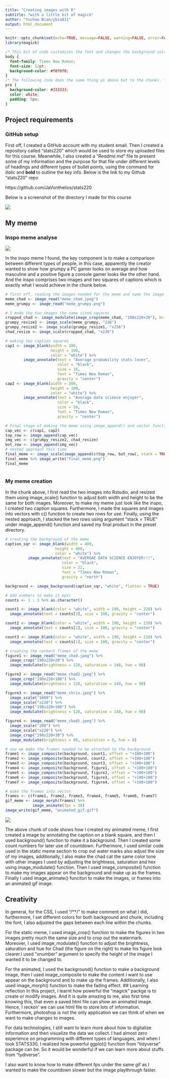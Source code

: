 ```yaml
---
title: "Creating images with R"
subtitle: "with a little bit of magick"
author: "Yuchao Bian/ybia011"
output: html_document
---
```


```r
knitr::opts_chunk$set(echo=TRUE, message=FALSE, warning=FALSE, error=FALSE)
library(magick)
```

```css
/* This bit of code customizes the font and changes the background color. */
body {
  font-family: Times New Roman;
  font-size: 12pt;
  background-color: #f0f0f0;
}
/* The following code does the same thing as above but to the chunks. */
pre {
  background-color: #333333;
  color: white;
  padding: 5px;
}
```

## Project requirements
### GitHub setup
First off, I created a GitHub account with my student email. Then I created a repository called "stats220" which would be used to store my uploaded files for this course. Meanwhile, I also created a "*Readme.md*" file to present some of my information and the purpose for that file under different levels of headings and different types of bullet points, using the command for *italic* and **bold** to outline the key info. Below is the link to my Github "stats220" repo

https://github.com/JaVonthelios/stats220

Below is a screenshot of the directory I made for this course

![](screenshot.png)



## My meme
### Inspo meme analyse
![](inspo_meme.jpeg)

In the inspo meme I found, the key component is to make a comparison between different types of people, in this case, apparently the creator wanted to show how grumpy a PC gamer looks on average and how masculine and a positive figure a console gamer looks like the other hand. And the inspo comprises two images and two squares of captions which is exactly what I would achieve in the chunk below.

```r
# first off, reading the images needed for the meme and name the image for later use
meme_chad <- image_read("meme_chad.jpeg")
meme_grumpy <- image_read("meme_grumpy.png")

# I made the two images the same sized squares
cropped_chad <- image_modulate(image_crop(meme_chad, "190x220+20"), brightness = 120, saturation = 140, hue = 90) # make Chad and Mr.grumpy the same sized figure and make the former figure clearer to see
grumpy_resize1 <- image_scale(meme_grumpy, "236")
grumpy_resize2 <- image_scale(grumpy_resize1, "x236")
chad_resize <- image_scale(cropped_chad, "x236")

# making two caption squares
cap1 <- image_blank(width = 200,
                    height = 100,
                    color = "white") %>%
        image_annotate(text = "Average probability stats lover", 
                       color = "black", 
                       size = 16, 
                       font = "Times New Roman", 
                       gravity = "center")
cap2 <- image_blank(width = 200,
                    height = 100,
                    color = "white") %>%
        image_annotate(text = "Average data science enjoyer",
                       color = "black",
                       size = 16, 
                       font = "Times New Roman", 
                       gravity = "center")

# Final stage of making the meme using image_append() and vector functions
cap_vec <- c(cap1, cap2)
top_row <- image_append(cap_vec)
img_vec <- c(grumpy_resize2, chad_resize)
bot_row <- image_append(img_vec)
# nested approach this time
final_meme <- image_scale(image_append(c(top_row, bot_row), stack = TRUE), 800)
final_meme %>% image_write("final_meme.png")
final_meme



```

### My meme creation

In the chunk above, I first read the two images into Rstudio, and resized them using image_scale() function to adjust both width and height to be the same for both images. Moreover, to make my meme just look like the inspo, I created two caption squares. Furthermore, I made the squares and images into vectors with c() function to create two rows for use. Finally, using the nested approach, I stacked the two rows using argument "stack = TRUE" under image_append() function and saved my final product in the preset directory.

```r
# creating the background of the meme
caption_sqr <- image_blank(width = 400,
                      height = 400,
                      color = "white") %>%
          image_annotate(text = "AVERGAE DATA SCIENCE ENJOYER!!!",
                         color = "black",
                         size = 22,
                         font = "Times New Roman",
                         gravity = "north")

background <- image_background(caption_sqr, "white", flatten = TRUE)

# add numbers to make it epic
counts <- 1 : 3 %>% as.character()

count1 <- image_blank(color = "white", width = 190, height = 220) %>%
  image_annotate(text = counts[3], size = 100, gravity = "center")

count2 <- image_blank(color = "white", width = 190, height = 220) %>%
  image_annotate(text = counts[2], size = 100, gravity = "center")

count3 <- image_blank(color = "white", width = 190, height = 220) %>%
  image_annotate(text = counts[1], size = 100, gravity = "center")

# creating the content frames of the meme
figure1 <- image_read("meme_chad.jpeg") %>%
  image_crop("190x220+20") %>%
  image_modulate(brightness = 120, saturation = 140, hue = 90)

figure2 <- image_read("meme_chad2.jpeg") %>%
  image_crop("190x220+100") %>%
  image_modulate(brightness = 120, saturation = 140, hue = 90)

figure3 <- image_read("meme_chris.jpeg") %>%
  image_scale("1000") %>%
  image_scale("x220") %>%
  image_crop("190x220+100") %>%
  image_modulate(brightness = 120, saturation = 140, hue = 90)

figure4 <- image_read("meme_chadt.jpeg") %>%
  image_scale("200") %>%
  image_scale("x220") %>%
  image_crop("190x220+30") %>%
  image_modulate(brightness = 80, saturation = 0, hue = 0)

# now we make the frames needed to be attached to the background
frame1 <- image_composite(background, count1, offset = "+100+100")
frame2 <- image_composite(background, count2, offset = "+100+100")
frame3 <- image_composite(background, count3, offset = "+100+100")
frame4 <- image_composite(background, figure1, offset = "+100+100")
frame5 <- image_composite(background, figure2, offset = "+100+100")
frame6 <- image_composite(background, figure3, offset = "+100+100")
frame7 <- image_composite(background, figure4, offset = "+100+100")

# make the frames into vector
frames <- c(frame1, frame2, frame3, frame4, frame5, frame6, frame7)
gif_meme <- image_morph(frames) %>%
            image_animate(fps = 10)
image_write(gif_meme, "animated_gif.gif")
```
![](animated_gif.gif)

The above chunk of code shows how I created my animated meme, I first created a image by annotating the caption on a blank square, and then I used background() function to make it a background. Then I created some count numbers for later use of countdown. Furthermore, I used similar code used in the static meme section to crop out water marks also adjust the size of my images, additionally, I also make the chad cat the same color tone with other images I used by adjusting the brightness, saturation and hex using image_modulate() function. Then I used image_composite() function to make my images appear on the background and make up as the frames. Finally I used image_animate() funciton to make the images, or frames into an animated gif image.

## Creativity
In general, for the CSS, I used "/**/" to make comment on what I did, furthermore, I set different colors for both background and chunk, including the font, I also adjusted the gaps between each line within the chunks.

For the static meme, I used image_crop() function to make the figures in two images pretty much the same size and to crop out the watermark. Moreover, I used image_modulate() function to adjust the brightness, saturation and hue for Chad (the figure on the right) to make his figure look clearer.I used "xnumber" argument to specify the height of the image I wanted it to be changed to.

For the animated, I used the background() function to make a background image, then I used image_composite to make the content I want to use appear on the background and to make up the frames. Additionally, I also used image_morph() function to make the fading effect.
## Learning reflection
In this project, I learnt how powerful the "magick" packge is to create or modify images. And it is quite amazing to me, also first time knowing this, that even a saved html file can show an animated image. Hence, I reckon' we can use html file to store lots of information. Furthermore, photoshop is not the only application we can think of when we want to make changes to images.

For data technologies, I still want to learn more about how to digitalize information and then visualize the data we collect. I had almost zero experience on programming with different types of languages, and when I took STATS330, I realized how powerful ggplot() function from "tidyverse" package can be. So it would be wonderful if we can learn more about stuffs from "tydiverse".

I also want to know how to make different fps under the same gif as I wanted to make the countdown slower but the image playthrough faster.


